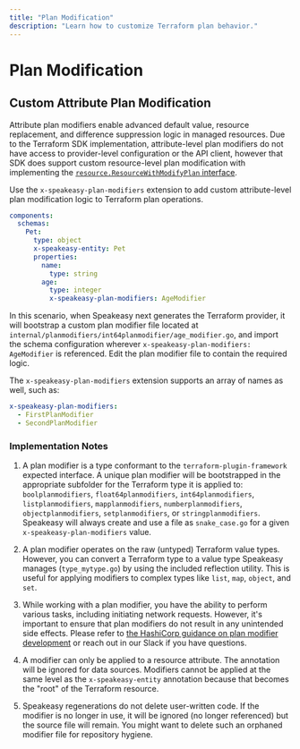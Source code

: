 ```yaml
---
title: "Plan Modification"
description: "Learn how to customize Terraform plan behavior."
---
```


# Plan Modification

## Custom Attribute Plan Modification

Attribute plan modifiers enable advanced default value, resource replacement, and difference suppression logic in managed resources. Due to the Terraform SDK implementation, attribute-level plan modifiers do not have access to provider-level configuration or the API client, however that SDK does support custom resource-level plan modification with implementing the [`resource.ResourceWithModifyPlan` interface](https://pkg.go.dev/github.com/hashicorp/terraform-plugin-framework/resource#ResourceWithModifyPlan).

Use the `x-speakeasy-plan-modifiers` extension to add custom attribute-level plan modification logic to Terraform plan operations.

```yaml
components:
  schemas:
    Pet:
      type: object
      x-speakeasy-entity: Pet
      properties:
        name:
          type: string
        age:
          type: integer
          x-speakeasy-plan-modifiers: AgeModifier
```

In this scenario, when Speakeasy next generates the Terraform provider, it will bootstrap a custom plan modifier file located at `internal/planmodifiers/int64planmodifier/age_modifier.go`, and import the schema configuration wherever `x-speakeasy-plan-modifiers: AgeModifier` is referenced. Edit the plan modifier file to contain the required logic.

The `x-speakeasy-plan-modifiers` extension supports an array of names as well, such as:

```yaml
x-speakeasy-plan-modifiers:
  - FirstPlanModifier
  - SecondPlanModifier
```

### Implementation Notes

1. A plan modifier is a type conformant to the `terraform-plugin-framework` expected interface. A unique plan modifier will be bootstrapped in the appropriate subfolder for the Terraform type it is applied to: `boolplanmodifiers`, `float64planmodifiers`, `int64planmodifiers`, `listplanmodifiers`, `mapplanmodifiers`, `numberplanmodifiers`, `objectplanmodifiers`, `setplanmodifiers`, or `stringplanmodifiers`. Speakeasy will always create and use a file as `snake_case.go` for a given `x-speakeasy-plan-modifiers` value.

2. A plan modifier operates on the raw (untyped) Terraform value types. However, you can convert a Terraform type to a value type Speakeasy manages (`type_mytype.go`) by using the included reflection utility. This is useful for applying modifiers to complex types like `list`, `map`, `object`, and `set`.

3. While working with a plan modifier, you have the ability to perform various tasks, including initiating network requests. However, it's important to ensure that plan modifiers do not result in any unintended side effects. Please refer to [the HashiCorp guidance on plan modifier development](https://developer.hashicorp.com/terraform/plugin/framework/resources/plan-modification) or reach out in our Slack if you have questions.

4. A modifier can only be applied to a resource attribute. The annotation will be ignored for data sources. Modifiers cannot be applied at the same level as the `x-speakeasy-entity` annotation because that becomes the "root" of the Terraform resource.

5. Speakeasy regenerations do not delete user-written code. If the modifier is no longer in use, it will be ignored (no longer referenced) but the source file will remain. You might want to delete such an orphaned modifier file for repository hygiene.
